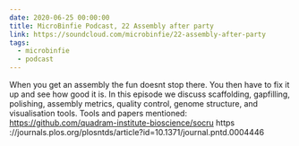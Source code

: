 ```yaml
---
date: 2020-06-25 00:00:00
title: MicroBinfie Podcast, 22 Assembly after party
link: https://soundcloud.com/microbinfie/22-assembly-after-party
tags:
  - microbinfie
  - podcast
---
```

When you get an assembly the fun doesnt stop there. You then have to
fix it up and see how good it is. In this episode we discuss
scaffolding, gapfilling, polishing, assembly metrics, quality control,
genome structure, and visualisation tools.  Tools and papers
mentioned: https://github.com/quadram-institute-bioscience/socru https
://journals.plos.org/plosntds/article?id=10.1371/journal.pntd.0004446

